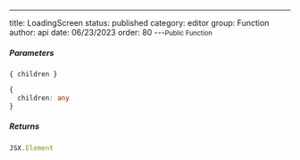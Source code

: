 ---
title: LoadingScreen
status: published
category: editor
group: Function
author: api
date: 06/23/2023
order: 80
---<Small>Public Function</Small>




##### Parameters


<ParametersTable>

<ParametersTableRow>
<ParametersTableName>

`{ children }`

</ParametersTableName>
<ParametersTableDescription>

```ts
{
  children: any
}
```



</ParametersTableDescription>
</ParametersTableRow>
</ParametersTable>

##### Returns


```ts
JSX.Element
```

